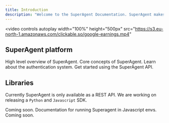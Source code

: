 ```yaml
---
title: Introduction
description: "Welcome to the SuperAgent Documentation. SuperAgent makes it easy to build, manage and deploy LLM Agents."
---
```


<video
  controls
  autoplay
  width="100%"
  height="500px"
  src="https://s3.eu-north-1.amazonaws.com/clickable.so/google-earnings.mp4"
></video>

## SuperAgent platform

<CardGroup cols={2}>
  <Card title="Platform" icon="layer-group" href="/platform">
    High level overview of SuperAgent.
  </Card>
  <Card title="Concepts" icon="brain" href="/concepts">
    Core concepts of SuperAgent.
  </Card>
  <Card title="Authentication" icon="key" href="/api-reference/authentication">
    Learn about the authentication system.
  </Card>
  <Card title="API endpoints" icon="code" href="/api-reference/authentication">
    Get started using the SuperAgent API.
  </Card>
</CardGroup>

## Libraries

Currently SuperAgent is only available as a REST API. We are working on releasing a `Python` and `Javascript` SDK.

<CardGroup cols={3}>
  <Card title="Python" icon="python">
    Coming soon.
  </Card>
  <Card
    title="Javascript"
    icon="square-js"
    href="https://github.com/homanp/superagent-js"
  >
    Documentation for running Superagent in Javascript envs.
  </Card>
  <Card title="CLI" icon="square-terminal">
    Coming soon.
  </Card>
</CardGroup>
